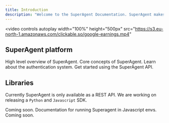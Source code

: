 ```yaml
---
title: Introduction
description: "Welcome to the SuperAgent Documentation. SuperAgent makes it easy to build, manage and deploy LLM Agents."
---
```


<video
  controls
  autoplay
  width="100%"
  height="500px"
  src="https://s3.eu-north-1.amazonaws.com/clickable.so/google-earnings.mp4"
></video>

## SuperAgent platform

<CardGroup cols={2}>
  <Card title="Platform" icon="layer-group" href="/platform">
    High level overview of SuperAgent.
  </Card>
  <Card title="Concepts" icon="brain" href="/concepts">
    Core concepts of SuperAgent.
  </Card>
  <Card title="Authentication" icon="key" href="/api-reference/authentication">
    Learn about the authentication system.
  </Card>
  <Card title="API endpoints" icon="code" href="/api-reference/authentication">
    Get started using the SuperAgent API.
  </Card>
</CardGroup>

## Libraries

Currently SuperAgent is only available as a REST API. We are working on releasing a `Python` and `Javascript` SDK.

<CardGroup cols={3}>
  <Card title="Python" icon="python">
    Coming soon.
  </Card>
  <Card
    title="Javascript"
    icon="square-js"
    href="https://github.com/homanp/superagent-js"
  >
    Documentation for running Superagent in Javascript envs.
  </Card>
  <Card title="CLI" icon="square-terminal">
    Coming soon.
  </Card>
</CardGroup>
